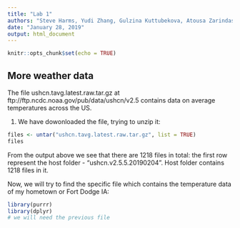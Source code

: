 ```yaml
---
title: "Lab 1"
authors: "Steve Harms, Yudi Zhang, Gulzina Kuttubekova, Atousa Zarindast"
date: "January 28, 2019"
output: html_document
---
```


```r
knitr::opts_chunk$set(echo = TRUE)
```


## More weather data

The file ushcn.tavg.latest.raw.tar.gz at ftp://ftp.ncdc.noaa.gov/pub/data/ushcn/v2.5 contains data on average temperatures across the US. 

1. We have dowonloaded the file, trying to unzip it:
```r
files <- untar("ushcn.tavg.latest.raw.tar.gz", list = TRUE)
files
```
From the output above we see that there are 1218 files in total: the first row represent the host folder - "ushcn.v2.5.5.20190204". Host folder contains 1218 files in it. 

Now, we will try to find the specific file which contains the temperature data of my hometown or Fort Dodge IA:
```r
library(purrr)
library(dplyr)
# we will need the previous file
```


























